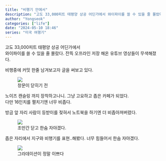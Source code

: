 ```yaml
---
title: "비행기 안에서"
description: "고도 33,000피트 태평양 상공 어딘가에서 와이파이를 쓸 수 있을 줄 몰랐다. 잔뜩 오프라인 저장 해온 유튜브 영상들이 무색해졌다. 비행중에 커밋 한줄 남겨보고자 글을 써보고 있다."
author: "Yongseok"
categories: ["life"]
date: "2024-05-10 18:46"
series: "미국 여행기"
---
```




고도 33,000피트 태평양 상공 어딘가에서\
와이파이를 쓸 수 있을 줄 몰랐다. 잔뜩 오프라인 저장 해온 유튜브 영상들이 무색해졌다.

비행중에 커밋 한줄 남겨보고자 글을 써보고 있다. 

<figure>
<img src="/post/images/비행기안에서/airplane_1.jpeg" />
<figcaption>창문이 닫히기 전</figcaption>
</figure>

노이즈 캔슬링 까지 장착하고나니. 그냥 고요하고 좁은 카페가 되었다.\
다만 16인치를 펼치기엔 너무 비좁다.

방금 앞 자리 사람이 등받이를 젖혀서 노트북을 하기엔 더 비좁아져버렸다.

<figure>
<img src="/post/images/비행기안에서/airplane_3.jpeg" />
<figcaption>조만간 닫고 한숨 자야겠다.</figcaption>
</figure>


<Globe client:only="react" />

좁은 자리에서 지구와 비행기를 표현..해봤다. 너무 힘들어서 한숨 자야겠다.



<figure>
<img src="/post/images/비행기안에서/airplane_2.jpeg" />
<figcaption>그라데이션이 정말 이쁘다</figcaption>
</figure>
